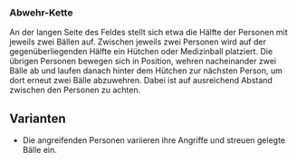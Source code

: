 ### Abwehr-Kette

An der langen Seite des Feldes stellt sich etwa die Hälfte der Personen mit jeweils zwei Bällen auf. Zwischen jeweils zwei Personen wird auf der gegenüberliegenden Hälfte ein Hütchen oder Medizinball platziert. Die übrigen Personen bewegen sich in Position, wehren nacheinander zwei Bälle ab und laufen danach hinter dem Hütchen zur nächsten Person, um dort erneut zwei Bälle abzuwehren. Dabei ist auf ausreichend Abstand zwischen den Personen zu achten.

:::{.callout-tip}
## Varianten
- Die angreifenden Personen variieren ihre Angriffe und streuen gelegte Bälle ein.
:::
